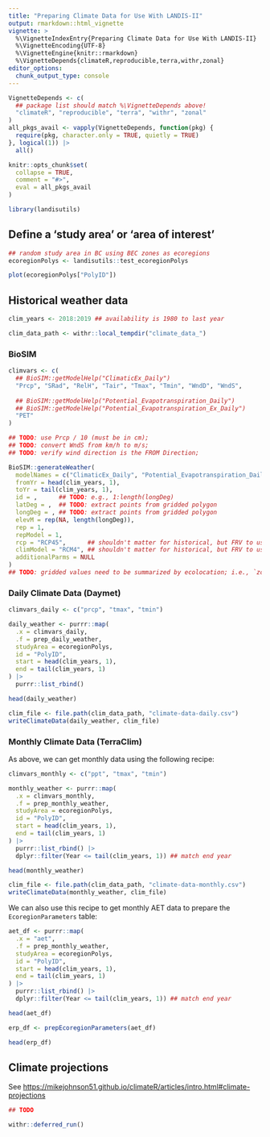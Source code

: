 ```yaml
---
title: "Preparing Climate Data for Use With LANDIS-II"
output: rmarkdown::html_vignette
vignette: >
  %\VignetteIndexEntry{Preparing Climate Data for Use With LANDIS-II}
  %\VignetteEncoding{UTF-8}
  %\VignetteEngine{knitr::rmarkdown}
  %\VignetteDepends{climateR,reproducible,terra,withr,zonal}
editor_options: 
  chunk_output_type: console
---
```


```r
VignetteDepends <- c(
  ## package list should match %\VignetteDepends above!
  "climateR", "reproducible", "terra", "withr", "zonal"
)
all_pkgs_avail <- vapply(VignetteDepends, function(pkg) {
  require(pkg, character.only = TRUE, quietly = TRUE)
}, logical(1)) |>
  all()

knitr::opts_chunk$set(
  collapse = TRUE,
  comment = "#>",
  eval = all_pkgs_avail
)
```

```r
library(landisutils)
```

## Define a 'study area' or 'area of interest'

```r
## random study area in BC using BEC zones as ecoregions
ecoregionPolys <- landisutils::test_ecoregionPolys

plot(ecoregionPolys["PolyID"])
```

## Historical weather data

```r
clim_years <- 2018:2019 ## availability is 1980 to last year

clim_data_path <- withr::local_tempdir("climate_data_")
```

### BioSIM

```r
climvars <- c(
  ## BioSIM::getModelHelp("ClimaticEx_Daily")
  "Prcp", "SRad", "RelH", "Tair", "Tmax", "Tmin", "WndD", "WndS",
  
  ## BioSIM::getModelHelp("Potential_Evapotranspiration_Daily")
  ## BioSIM::getModelHelp("Potential_Evapotranspiration_Ex_Daily")
  "PET"
)

## TODO: use Prcp / 10 (must be in cm);
## TODO: convert WndS from km/h to m/s;
## TODO: verify wind direction is the FROM Direction;

BioSIM::generateWeather(
  modelNames = c("ClimaticEx_Daily", "Potential_Evapotranspiration_Daily"),
  fromYr = head(clim_years, 1),
  toYr = tail(clim_years, 1),
  id = ,      ## TODO: e.g., 1:length(longDeg)
  latDeg = ,  ## TODO: extract points from gridded polygon
  longDeg = , ## TODO: extract points from gridded polygon
  elevM = rep(NA, length(longDeg)),
  rep = 1,
  repModel = 1,
  rcp = "RCP45",      ## shouldn't matter for historical, but FRV to use SSPs not RCPs;
  climModel = "RCM4", ## shouldn't matter for historical, but FRV to use SSPs not RCPs;
  additionalParms = NULL
)
## TODO: gridded values need to be summarized by ecolocation; i.e., `zonal`
```

### Daily Climate Data (Daymet)

```r
climvars_daily <- c("prcp", "tmax", "tmin")

daily_weather <- purrr::map(
  .x = climvars_daily,
  .f = prep_daily_weather,
  studyArea = ecoregionPolys,
  id = "PolyID",
  start = head(clim_years, 1),
  end = tail(clim_years, 1)
) |>
  purrr::list_rbind()

head(daily_weather)

clim_file <- file.path(clim_data_path, "climate-data-daily.csv")
writeClimateData(daily_weather, clim_file)
```

### Monthly Climate Data (TerraClim)

As above, we can get monthly data using the following recipe:

```r
climvars_monthly <- c("ppt", "tmax", "tmin")

monthly_weather <- purrr::map(
  .x = climvars_monthly,
  .f = prep_monthly_weather,
  studyArea = ecoregionPolys,
  id = "PolyID",
  start = head(clim_years, 1),
  end = tail(clim_years, 1)
) |>
  purrr::list_rbind() |>
  dplyr::filter(Year <= tail(clim_years, 1)) ## match end year

head(monthly_weather)

clim_file <- file.path(clim_data_path, "climate-data-monthly.csv")
writeClimateData(monthly_weather, clim_file)
```

We can also use this recipe to get monthly AET data to prepare the `EcoregionParameters` table:

```r
aet_df <- purrr::map(
  .x = "aet",
  .f = prep_monthly_weather,
  studyArea = ecoregionPolys,
  id = "PolyID",
  start = head(clim_years, 1),
  end = tail(clim_years, 1)
) |>
  purrr::list_rbind() |>
  dplyr::filter(Year <= tail(clim_years, 1)) ## match end year

head(aet_df)

erp_df <- prepEcoregionParameters(aet_df)

head(erp_df)
```

## Climate projections

See <https://mikejohnson51.github.io/climateR/articles/intro.html#climate-projections>

```r
## TODO
```

<!-- cleanup -->

```r
withr::deferred_run()
```
